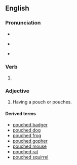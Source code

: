 ==English==

===Pronunciation===
* {{IPA|en|/paʊt͡ʃt/}}
* {{a|Canada}} {{IPA|en|/pʌʊt͡ʃt/}}
* {{rhymes|en|aʊtʃt|s=1}}

===Verb===
{{head|en|verb form}}

# {{en-past of|pouch}}

===Adjective===
{{en-adj|-}}

# Having a pouch or pouches.

====Derived terms====
* [[pouched badger]]
* [[pouched dog]]
* [[pouched frog]]
* [[pouched gopher]]
* [[pouched mouse]]
* [[pouched rat]]
* [[pouched squirrel]]